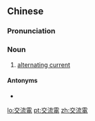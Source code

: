==Chinese==
{{zh-forms|s=交流电|type=21}}
{{zh-wp}}

===Pronunciation===
{{zh-pron
|m=jiāoliúdiàn
|c=gaau1 lau4 din6
|cat=n
}}

===Noun===
{{zh-noun}}

# {{lb|zh|physics}} [[alternating current]]

====Antonyms====
* {{zh-l|直流電}}

[[lo:交流電]]
[[pt:交流電]]
[[zh:交流電]]